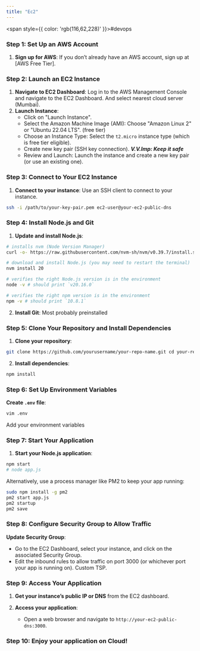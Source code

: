 ```yaml
---
title: "Ec2"
---
```



<span style={{ color: 'rgb(116,62,228)' }}>#devops</span> 

### Step 1: Set Up an AWS Account

1. **Sign up for AWS**: If you don’t already have an AWS account, sign up at [AWS Free Tier].

### Step 2: Launch an EC2 Instance

1. **Navigate to EC2 Dashboard**: Log in to the AWS Management Console and navigate to the EC2 Dashboard. And select nearest cloud server (Mumbai).
2. **Launch Instance**:
    - Click on "Launch Instance".
    - Select the Amazon Machine Image (AMI): Choose "Amazon Linux 2" or "Ubuntu 22.04 LTS". (free tier)
    - Choose an Instance Type: Select the `t2.micro` instance type (which is free tier eligible).
    - Create new key pair (SSH key connection). ***V.V.Imp: Keep it safe***
    - Review and Launch: Launch the instance and create a new key pair (or use an existing one).

### Step 3: Connect to Your EC2 Instance

1. **Connect to your instance**: Use an SSH client to connect to your instance.

```bash
ssh -i /path/to/your-key-pair.pem ec2-user@your-ec2-public-dns
``` 

### Step 4: Install Node.js and Git

1. **Update and install Node.js**:
```bash
# installs nvm (Node Version Manager)
curl -o- https://raw.githubusercontent.com/nvm-sh/nvm/v0.39.7/install.sh | bash

# download and install Node.js (you may need to restart the terminal)
nvm install 20

# verifies the right Node.js version is in the environment
node -v # should print `v20.16.0`

# verifies the right npm version is in the environment
npm -v # should print `10.8.1`
```

2. **Install Git**:
Most probably preinstalled

### Step 5: Clone Your Repository and Install Dependencies

1. **Clone your repository**:

```bash
git clone https://github.com/yourusername/your-repo-name.git cd your-repo-name
```

2. **Install dependencies**:

```bash
npm install
```
### Step 6: Set Up Environment Variables

 **Create `.env` file**:

```bash
vim .env
```
Add your environment variables

### Step 7: Start Your Application

1. **Start your Node.js application**:

```bash
npm start
# node app.js
```

Alternatively, use a process manager like PM2 to keep your app running:

```bash
sudo npm install -g pm2
pm2 start app.js
pm2 startup
pm2 save
```

### Step 8: Configure Security Group to Allow Traffic

 **Update Security Group**:
 
- Go to the EC2 Dashboard, select your instance, and click on the associated Security Group.
- Edit the inbound rules to allow traffic on port 3000 (or whichever port your app is running on). Custom TSP.

### Step 9: Access Your Application

1. **Get your instance’s public IP or DNS** from the EC2 dashboard.

2. **Access your application**:
    - Open a web browser and navigate to `http://your-ec2-public-dns:3000`.

### Step 10: Enjoy your application on Cloud!

